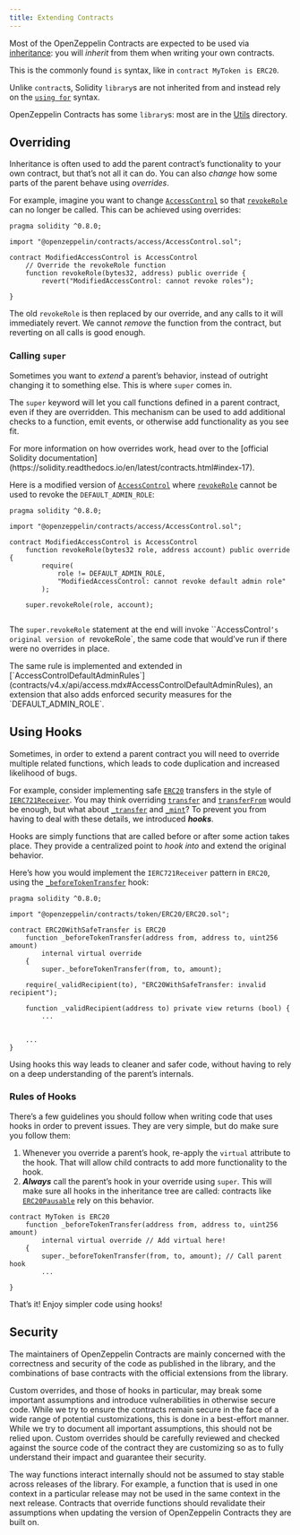 ```yaml
---
title: Extending Contracts
---
```


Most of the OpenZeppelin Contracts are expected to be used via [inheritance](https://solidity.readthedocs.io/en/latest/contracts.html#inheritance): you will _inherit_ from them when writing your own contracts.

This is the commonly found `is` syntax, like in `contract MyToken is ERC20`.



Unlike ``contract``s, Solidity ``library``s are not inherited from and instead rely on the [`using for`](https://solidity.readthedocs.io/en/latest/contracts.html#using-for) syntax.

OpenZeppelin Contracts has some ``library``s: most are in the [Utils](contracts/v4.x/api/utils.mdx) directory.


## Overriding

Inheritance is often used to add the parent contract’s functionality to your own contract, but that’s not all it can do. You can also _change_ how some parts of the parent behave using _overrides_.

For example, imagine you want to change [`AccessControl`](contracts/v4.x/api/access.mdx#AccessControl) so that [`revokeRole`](contracts/v4.x/api/access.mdx#AccessControl-revokeRole-bytes32-address-) can no longer be called. This can be achieved using overrides:

```solidity
pragma solidity ^0.8.0;

import "@openzeppelin/contracts/access/AccessControl.sol";

contract ModifiedAccessControl is AccessControl 
    // Override the revokeRole function
    function revokeRole(bytes32, address) public override {
        revert("ModifiedAccessControl: cannot revoke roles");
    
}
```

The old `revokeRole` is then replaced by our override, and any calls to it will immediately revert. We cannot _remove_ the function from the contract, but reverting on all calls is good enough.

### Calling `super`

Sometimes you want to _extend_ a parent’s behavior, instead of outright changing it to something else. This is where `super` comes in.

The `super` keyword will let you call functions defined in a parent contract, even if they are overridden. This mechanism can be used to add additional checks to a function, emit events, or otherwise add functionality as you see fit.

<Callout>
For more information on how overrides work, head over to the [official Solidity documentation](https://solidity.readthedocs.io/en/latest/contracts.html#index-17).
</Callout>

Here is a modified version of [`AccessControl`](contracts/v4.x/api/access.mdx#AccessControl) where [`revokeRole`](contracts/v4.x/api/access.mdx#AccessControl-revokeRole-bytes32-address-) cannot be used to revoke the `DEFAULT_ADMIN_ROLE`:

```solidity
pragma solidity ^0.8.0;

import "@openzeppelin/contracts/access/AccessControl.sol";

contract ModifiedAccessControl is AccessControl 
    function revokeRole(bytes32 role, address account) public override {
        require(
            role != DEFAULT_ADMIN_ROLE,
            "ModifiedAccessControl: cannot revoke default admin role"
        );

    super.revokeRole(role, account);


```

The `super.revokeRole` statement at the end will invoke ``AccessControl`’s original version of `revokeRole`, the same code that would’ve run if there were no overrides in place.

<Callout>
The same rule is implemented and extended in [`AccessControlDefaultAdminRules`](contracts/v4.x/api/access.mdx#AccessControlDefaultAdminRules), an extension that also adds enforced security measures for the `DEFAULT_ADMIN_ROLE`.
</Callout>

## Using Hooks

Sometimes, in order to extend a parent contract you will need to override multiple related functions, which leads to code duplication and increased likelihood of bugs.

For example, consider implementing safe [`ERC20`](contracts/v4.x/api/token/ERC20.mdx#ERC20) transfers in the style of [`IERC721Receiver`](contracts/v4.x/api/token/ERC721.mdx#IERC721Receiver). You may think overriding [`transfer`](contracts/v4.x/api/token/ERC20.mdx#ERC20-transfer-address-uint256-) and [`transferFrom`](contracts/v4.x/api/token/ERC20.mdx#ERC20-transferFrom-address-address-uint256-) would be enough, but what about  [`_transfer`](contracts/v4.x/api/token/ERC20.mdx#ERC20-_transfer-address-address-uint256-) and [`_mint`](contracts/v4.x/api/token/ERC20.mdx#ERC20-_mint-address-uint256-)? To prevent you from having to deal with these details, we introduced ***hooks***.

Hooks are simply functions that are called before or after some action takes place. They provide a centralized point to _hook into_ and extend the original behavior.

Here’s how you would implement the `IERC721Receiver` pattern in `ERC20`, using the [`_beforeTokenTransfer`](contracts/v4.x/api/token/ERC20.mdx#ERC20-_beforeTokenTransfer-address-address-uint256-) hook:

```solidity
pragma solidity ^0.8.0;

import "@openzeppelin/contracts/token/ERC20/ERC20.sol";

contract ERC20WithSafeTransfer is ERC20 
    function _beforeTokenTransfer(address from, address to, uint256 amount)
        internal virtual override
    {
        super._beforeTokenTransfer(from, to, amount);

    require(_validRecipient(to), "ERC20WithSafeTransfer: invalid recipient");

    function _validRecipient(address to) private view returns (bool) {
        ...
    

    ...
}
```

Using hooks this way leads to cleaner and safer code, without having to rely on a deep understanding of the parent’s internals.

### Rules of Hooks

There’s a few guidelines you should follow when writing code that uses hooks in order to prevent issues. They are very simple, but do make sure you follow them:

1. Whenever you override a parent’s hook, re-apply the `virtual` attribute to the hook. That will allow child contracts to add more functionality to the hook.
2. ***Always*** call the parent’s hook in your override using `super`. This will make sure all hooks in the inheritance tree are called: contracts like [`ERC20Pausable`](contracts/v4.x/api/token/ERC20.mdx#ERC20Pausable) rely on this behavior.

```solidity
contract MyToken is ERC20 
    function _beforeTokenTransfer(address from, address to, uint256 amount)
        internal virtual override // Add virtual here!
    {
        super._beforeTokenTransfer(from, to, amount); // Call parent hook
        ...
    
}
```
That’s it! Enjoy simpler code using hooks!

## Security

The maintainers of OpenZeppelin Contracts are mainly concerned with the correctness and security of the code as published in the library, and the combinations of base contracts with the official extensions from the library.

Custom overrides, and those of hooks in particular, may break some important assumptions and introduce vulnerabilities in otherwise secure code. While we try to ensure the contracts remain secure in the face of a wide range of potential customizations, this is done in a best-effort manner. While we try to document all important assumptions, this should not be relied upon. Custom overrides should be carefully reviewed and checked against the source code of the contract they are customizing so as to fully understand their impact and guarantee their security.

The way functions interact internally should not be assumed to stay stable across releases of the library. For example, a function that is used in one context in a particular release may not be used in the same context in the next release. Contracts that override functions should revalidate their assumptions when updating the version of OpenZeppelin Contracts they are built on.
